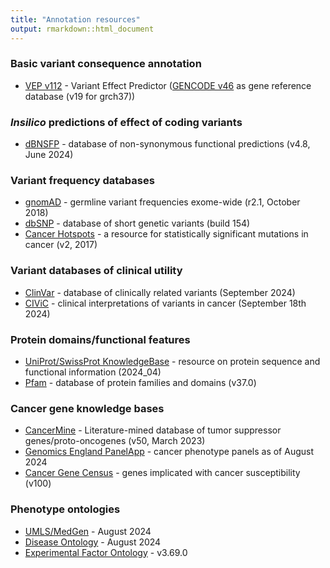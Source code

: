 ```yaml
---
title: "Annotation resources"
output: rmarkdown::html_document
---
```


### Basic variant consequence annotation
  * [VEP v112](http://www.ensembl.org/info/docs/tools/vep/index.html) - Variant Effect Predictor ([GENCODE v46](https://www.gencodegenes.org/human/) as gene reference database (v19 for grch37))

###  *Insilico* predictions of effect of coding variants
  * [dBNSFP](https://sites.google.com/site/jpopgen/dbNSFP) - database of non-synonymous functional predictions (v4.8, June 2024)

###  Variant frequency databases
  * [gnomAD](http://exac.broadinstitute.org/) - germline variant frequencies exome-wide (r2.1, October 2018)
  * [dbSNP](http://www.ncbi.nlm.nih.gov/SNP/) - database of short genetic variants (build 154)
  * [Cancer Hotspots](http://cancerhotspots.org) - a resource for statistically significant mutations in cancer (v2, 2017)

### Variant databases of clinical utility
  * [ClinVar](http://www.ncbi.nlm.nih.gov/clinvar/) - database of clinically related variants (September 2024)
  * [CIViC](https://civicdb.org) - clinical interpretations of variants in cancer (September 18th 2024)

### Protein domains/functional features
  * [UniProt/SwissProt KnowledgeBase](http://www.uniprot.org) - resource on protein sequence and functional information (2024_04)
  * [Pfam](http://pfam.xfam.org) - database of protein families and domains (v37.0)

### Cancer gene knowledge bases
  * [CancerMine](http://bionlp.bcgsc.ca/cancermine/) - Literature-mined database of tumor suppressor genes/proto-oncogenes (v50, March 2023)
  * [Genomics England PanelApp](https://panelapp.genomicsengland.co.uk) - cancer phenotype panels as of August 2024
  * [Cancer Gene Census](https://www.sanger.ac.uk/data/cancer-gene-census/) - genes implicated with cancer susceptibility (v100)

### Phenotype ontologies
  * [UMLS/MedGen](https://www.ncbi.nlm.nih.gov/medgen/) - August 2024
  * [Disease Ontology](https://disease-ontology.org/) - August 2024
  * [Experimental Factor Ontology](https://github.com/EBISPOT/efo) - v3.69.0
